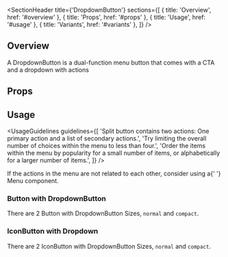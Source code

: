 
<Meta of={DropdownButtonStories} />

<SectionHeader
  title={'DropdownButton'}
  sections={[
    { title: 'Overview', href: '#overview' },
    { title: 'Props', href: '#props' },
    { title: 'Usage', href: '#usage' },
    { title: 'Variants', href: '#variants' },
  ]}
/>

## Overview

A DropdownButton is a dual-function menu button that comes with a CTA and a dropdown with actions

## Props

<ArgTypes of={DropdownButton} />

## Usage

<UsageGuidelines
  guidelines={[
    'Split button contains two actions: One primary action and a list of secondary actions.',
    'Try limiting the overall number of choices within the menu to less than four.',
    'Order the items within the menu by popularity for a small number of items, or alphabetically for a larger number of items.',
  ]}
/>

<Tip>
  If the actions in the menu are not related to each other, consider using a{' '}
  <Link href="../?path=/docs/original-components-menu--overview">Menu</Link> component.
</Tip>

<SubsectionHeader title="Variants" />

### Button with DropdownButton

There are 2 Button with DropdownButton Sizes, `normal` and `compact`.

<Canvas of={DropdownButtonStories.ButtonWithDropdown} />

### IconButton with Dropdown

There are 2 IconButton with DropdownButton Sizes, `normal` and `compact`.

<Canvas of={DropdownButtonStories.IconButtonWithDropdown} />
